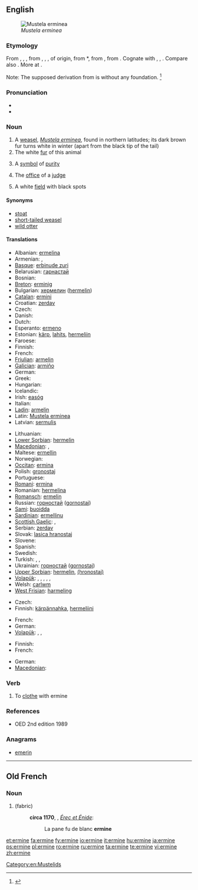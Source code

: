 ==English==
[[File:Veasel.jpg|thumb|right|''Mustela erminea'']]

===Etymology===
From {{etyl|enm}} {{term|ermine|lang=enm}}, {{term|ermin|lang=enm}}, {{term|ermyn|lang=enm}}, from {{etyl|fro}} {{term|ermin|lang=fro}}, {{term|ermine|lang=fro}}, {{term|hermine||ermine|lang=fro}}, of {{etyl|gem}} origin, from {{etyl|frk}} *{{term||harmo, *harmin-|ermine, stoat, weasel|lang=frk}}, from {{proto|Germanic|harmô|weasel|lang=en}}, from {{proto|Indo-European|ḱerǝm-|weasel|lang=en}}. Cognate with {{etyl|goh|-}} {{term|harmo||ermine, stoat, weasel|lang=goh}}, {{etyl|odt|-}} {{term|harm||weasel|lang=odt}}, {{etyl|ang|-}} {{term|hearma||fieldmouse, dormouse, weasel|lang=ang}}. Compare also {{etyl|de|-}} {{term|Hermelin||ermine|lang=de}}. More at {{l|en|ermelin}}.

Note: The supposed derivation from {{etyl|ML.|-}} {{term|mus|mūs|lang=la}} {{term|Armenius|lang=la||Armenian mouse}} is without any foundation. <ref>{{R:Century 1911}}</ref>

===Pronunciation===
* {{IPA|/ˈɜːmɪn/}}
* {{rhymes|ɜː(r)mɪn}}

===Noun===
{{wikipedia}}
{{en-noun}}

# A [[weasel]], ''[[Mustela erminea]]'', found in northern latitudes; its dark brown fur turns white in winter (apart from the black tip of the tail)
# The white [[fur]] of this animal
# {{poetic}} A [[symbol]] of [[purity]]
# {{figuratively}} The [[office]] of a [[judge]]
# {{heraldry}} A white [[field]] with black spots

====Synonyms====
* [[stoat]] {{qualifier|British}}
* [[short-tailed weasel]]
* [[wild otter]]

====Translations====
{{trans-top|Mustela erminea}}
* Albanian: [[ermelina]]
* Armenian: {{t+|hy|կնգում|tr=kngum}}, {{t-|hy|սպիտակ աքիս|tr=spitak ak’is}}
* [[Basque]]: [[erbinude zuri]]
* Belarusian: [[гарнастай]]
* Bosnian: {{t|bs|hermelin|m}}
* [[Breton]]: [[erminig]]
* Bulgarian: [[хермелин]] ([[hermelin]])
* [[Catalan]]: [[ermini]]
* Croatian: [[zerdav]]
* Czech: {{t-|cs|hranostaj|m}}
* Danish: {{t|da|hermelin/lækat}}
* Dutch: {{t+|nl|hermelijn|m}}
* Esperanto: [[ermeno]]
* Estonian: [[kärp]], [[lahits]], [[hermeliin]]
* Faroese: {{t|fo|roysikøttur}}
* Finnish: {{t+|fi|kärppä}}
* French: {{t+|fr|hermine|f}}
* [[Friulian]]: [[armelin]]
* [[Galician]]: [[armiño]]
* German: {{t+|de|Hermelin|n}}
* Greek: {{t|el|ερμίνα|f|tr=ermína}}
* Hungarian: {{t+|hu|hermelin}}
* Icelandic: {{t+|is|hreysiköttur}}
* Irish: [[easóg]]
* Italian: {{t-|it|ermellino|m}}
* [[Ladin]]: [[armelin]]
* Latin: [[Mustela erminea]] '' ''
* Latvian: [[sermulis]]
{{trans-mid}}
* Lithuanian: {{t-|lt|šermuonėlis|xs=Lithuanian}}
* [[Lower Sorbian]]: [[hermelin]]
* [[Macedonian]]: {{t|mk|хермелин|m|tr=hermelín}}, {{t|mk|ермелин|m|tr=ermelín}}
* Maltese: [[ermellin]]
* Norwegian: {{t+|no|røyskatt}}
* [[Occitan]]: [[ermina]]
* Polish: [[gronostaj]] '' ''
* Portuguese: {{t-|pt|arminho|m}}
* [[Romani]]: [[ermina]] {{f}}
* Romanian: [[hermelina]]
* [[Romansch]]: [[ermelin]]
* Russian: [[горностай]] ([[gornostaj]]) '' ''
* [[Sami]]: [[buoidda]]
* [[Sardinian]]: [[ermellinu]]
* [[Scottish Gaelic]]: {{t-|gd|neas|f|xs=Scottish Gaelic}}, {{t-|gd|neas mhòr|f|xs=Scottish Gaelic}}
* Serbian: [[zerdav]] {{m}}
* Slovak: [[lasica hranostaj]]
* Slovene: {{t+|sl|hermelin}}
* Spanish: {{t+|es|armiño|m}}
* Swedish: {{t-|sv|hermelin}}
* Turkish: {{t+|tr|as}}, {{t+|tr|kakım}}, {{t+|tr|ermin}}
* Ukrainian: [[горностай]] ([[gornostaj]])
* [[Upper Sorbian]]: [[hermelin]], [[(hronostaj)]]
* [[Volapük]]: {{qualifier|male or female}} {{t|vo|härmin}}, {{qualifier|male}} {{t|vo|hihärmin}}, {{qualifier|female}} {{t|vo|jihärmin}}, {{qualifier|male or female offspring, young}} {{t|vo|härminül}}, {{qualifier|male offspring, young}} {{t|vo|hihärminül}}, {{qualifier|female offspring, young}} {{t|vo|jihärminül}}
* Welsh: [[carlwm]]
* [[West Frisian]]: [[harmeling]]
{{trans-bottom}}

{{trans-top|the white fur of this animal}}
* Czech: {{t-|cs|hranostaj|m}}
* Finnish: [[kärpännahka]], [[hermeliini]]
{{trans-mid}}
* French: {{t+|fr|hermine|f}}
* German: {{t|de|Hermelin|m}}
* [[Volapük]]: {{t|vo|härminaskin}}, {{t|vo|härminapläd}}, {{t|vo|visafot}}
{{trans-bottom}}

{{trans-top|a symbol of purity}}
{{trans-mid}}
{{trans-bottom}}

{{trans-top|the office of a judge}}
{{trans-mid}}
{{trans-bottom}}

{{trans-top|(heraldry) a white field with black spots}}
* Finnish: {{t-|fi|kärpännahka}}
* French: {{t+|fr|hermine|f}}
{{trans-mid}}
* German: {{t|de|Hermelin}}
* [[Macedonian]]: {{t|mk|хермелин|m|tr=hermelín}}
{{trans-bottom}}

===Verb===
{{en-verb|ermin|es}}

# To [[clothe]] with ermine

===References===
* OED 2nd edition 1989
<references/>

===Anagrams===
* [[emerin#English|emerin]]

[[Category:en:Mustelids]]

----

==Old French==

===Noun===
{{fro-noun|f}}

# {{l|en|ermine}} (fabric)
#: '''circa 1170''', {{w|Chrétien de Troyes}}, ''[[s:fr:Érec et Énide|Érec et Énide]]'':
#:: La pane fu de blanc '''ermine'''

[[et:ermine]]
[[fa:ermine]]
[[fy:ermine]]
[[io:ermine]]
[[it:ermine]]
[[hu:ermine]]
[[ja:ermine]]
[[ps:ermine]]
[[pl:ermine]]
[[ro:ermine]]
[[ru:ermine]]
[[ta:ermine]]
[[te:ermine]]
[[vi:ermine]]
[[zh:ermine]]
